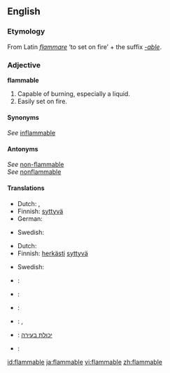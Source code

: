 ==English==

===Etymology===
From Latin ''[[flammare]]'' ‘to set on fire’ + the suffix ''[[-able]]''.

===Adjective===
'''flammable'''

#Capable of burning, especially a liquid.
#Easily set on fire.

====Synonyms====
''See'' [[inflammable]]<br />

====Antonyms====
''See'' [[non-flammable]]<br />
''See'' [[nonflammable]]

====Translations====
{{trans-top|capable of burning}}
* Dutch: {{t|nl|ontvlambaar}}, {{t-|nl|brandbaar}}
* Finnish: [[syttyvä]]
* German: {{t+|de|brennbar}}
{{trans-mid}}
* Swedish: {{t|sv|brännbar}}
{{trans-bottom}}

{{trans-top|volatile}}
* Dutch: {{t|nl|licht ontvlambaar}}
* Finnish: [[herkkä|herkästi]] [[syttyvä]]
{{trans-mid}}
* Swedish: {{t|sv|lättantändlig}}
{{trans-bottom}}

{{checktrans-top}}
*{{ttbc|Catalan}}: {{t|ca|inflamable}}
*{{ttbc|Danish}}: {{t|da|brændbar}}
*{{ttbc|French}}: {{t+|fr|inflammable}}
{{trans-mid}}
*{{ttbc|German}}: {{t+|de|brennbar}}, {{t|de|entflammbar}}
*{{ttbc|Hebrew}}: [[יכולת בעירה]]
*{{ttbc|Spanish}}: {{t|es|inflamable}}
{{trans-bottom}}

[[id:flammable]]
[[ja:flammable]]
[[vi:flammable]]
[[zh:flammable]]